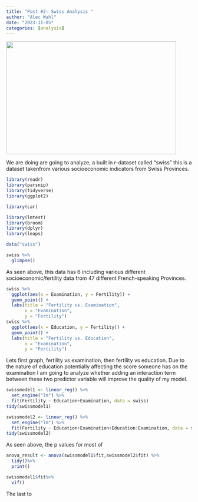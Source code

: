 ```yaml
---
title: "Post #2- Swiss Analysis "
author: "Alec Wahl"
date: "2023-11-05"
categories: [analysis]
---
```


![](images/swissflagdata.jpg){width="461" height="306"}

We are doing are going to analyze, a built in r-dataset called "swiss" this is a dataset takenfrom various socioeconomic indicators from Swiss Provinces.

```r
library(readr)
library(parsnip)
library(tidyverse)
library(ggplot2)

library(car)

library(lmtest)
library(broom)
library(dplyr)
library(leaps)
```

```r

data("swiss")

swiss %>%
  glimpse()

```

As seen above, this data has 6 including various different socioeconomic/fertility data from 47 different French-speaking Provinces.

```r
swiss %>%
  ggplot(aes(x = Examination, y = Fertility)) +
  geom_point() +
  labs(title = "Fertility vs. Examination",
       x = "Examination",
       y = "Fertility")
swiss %>%
  ggplot(aes(x = Education, y = Fertility)) +
  geom_point() +
  labs(title = "Fertility vs. Education",
       x = "Examination",
       y = "Fertility")

```

Lets first graph, fertility vs examination, then fertility vs education. Due to the nature of education potentially affecting the score someone has on the examination I am going to analyze whether adding an interaction term between these two predictor variable will improve the quality of my model.

```r

swissmodel1 <- linear_reg() %>%
  set_engine("lm") %>%
  fit(Fertility ~ Education+Examination, data = swiss)
tidy(swissmodel1)

swissmodel2 <- linear_reg() %>%
  set_engine("lm") %>%
  fit(Fertility ~ Education+Examination+Education:Examination, data = swiss)
tidy(swissmodel2)


```

As seen above, the p values for most of

```r


anova_result <- anova(swissmodel1$fit,swissmodel2$fit) %>%
  tidy()%>%
  print()

swissmodel1$fit%>%
  vif()

```

The last to
